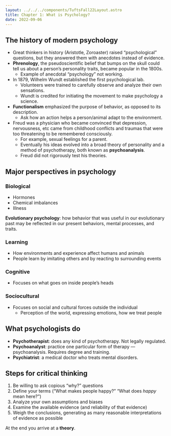 ```yaml
---
layout: ../../../components/TuftsFall22Layout.astro
title: Chapter 1: What is Psychology?
date: 2022-09-06
---
```


## The history of modern psychology

- Great thinkers in history (Aristotle, Zoroaster) raised “psychological” questions, but they answered them with anecdotes instead of evidence. 
- **Phrenology**, the pseudoscientific belief that bumps on the skull could tell us about a person’s personality traits, became popular in the 1800s. 
	- Example of anecdotal “psychology” not working. 
- In 1879, Wilhelm Wundt established the first psychological lab. 
	- Volunteers were trained to carefully observe and analyze their own sensations. 
	- Wundt is credited for initiating the movement to make psychology a science. 
- **Functionalism** emphasized the purpose of behavior, as opposed to its description. 
	- Ask how an action helps a person/animal adapt to the environment. 
- Freud was a physician who became convinced that depression, nervousness, etc came from childhood conflicts and traumas that were too threatening to be remembered consciously. 
	- For example, sexual feelings for a parent. 
	- Eventually his ideas evolved into a broad theory of personality and a method of psychotherapy, both known as **psychoanalysis**. 
	- Freud did not rigorously test his theories. 


## Major perspectives in psychology

### Biological

- Hormones
- Chemical imbalances
- Illness

**Evolutionary psychology**: how behavior that was useful in our evolutionary past may be reflected in our present behaviors, mental processes, and traits. 

### Learning

- How environments and experience affect humans and animals
- People learn by imitating others and by reacting to surrounding events

### Cognitive

- Focuses on what goes on inside people’s heads

### Sociocultural

- Focuses on social and cultural forces outside the individual
	- Perception of the world, expressing emotions, how we treat people


## What psychologists do

- **Psychotherapist**: does any kind of psychotherapy. Not legally regulated. 
- **Psychoanalyst**: practice one particular form of therapy — psychoanalysis. Requires degree and training. 
- **Psychiatrist**: a medical doctor who treats mental disorders. 


## Steps for critical thinking

1. Be willing to ask copious “why?” questions
2. Define your terms (“What makes people happy?” “What does _happy_ mean here?”)
3. Analyze your own assumptions and biases
4. Examine the available evidence (and reliability of that evidence)
5. Weigh the conclusions, generating as many reasonable interpretations of evidence as possible

At the end you arrive at a **theory**.